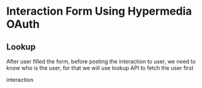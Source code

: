 # Interaction Form Using Hypermedia OAuth 



## Lookup
After user filled the form, before posting the interaction to user, we need to know who is the user, for that we will use <Service>lookup</Service> API to fetch the user first

<CurrentState />
 <WholeContext />
 <Spec>interaction</Spec>
 
